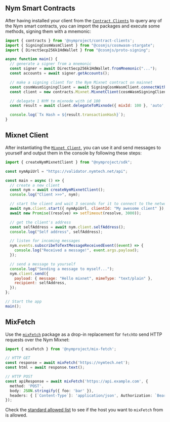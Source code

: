 
## Nym Smart Contracts

After having installed your client from the [`Contract Clients`](https://www.npmjs.com/package/@nymproject/contract-clients) to query any of the Nym smart contracts, you can import the packages and execute some methods, signing them with a mnemonic:
````js
import { contracts } from '@nymproject/contract-clients';
import { SigningCosmWasmClient } from "@cosmjs/cosmwasm-stargate";
import { DirectSecp256k1HdWallet } from "@cosmjs/proto-signing";

async function main() {
  // generate a signer from a mnemonic
  const signer = await DirectSecp256k1HdWallet.fromMnemonic("...");
  const accounts = await signer.getAccounts();

  // make a signing client for the Nym Mixnet contract on mainnet
  const cosmWasmSigningClient = await SigningCosmWasmClient.connectWithSigner("https://rpc.nymtech.net:443", signer);
  const client = new contracts.Mixnet.MixnetClient(cosmWasmSigningClient, accounts[0].address, 'n17srjznxl9dvzdkpwpw24gg668wc73val88a6m5ajg6ankwvz9wtst0cznr');

  // delegate 1 NYM to mixnode with id 100
  const result = await client.delegateToMixnode({ mixId: 100 }, 'auto', undefined, [{ amount: `${1_000_000}`, denom: 'unym' }]);

  console.log(`Tx Hash = ${result.transactionHash}`);
}
````

## Mixnet Client
After instantiating the [`Mixnet Client`](https://www.npmjs.com/package/@nymproject/sdk), you can use it and send messages to yourself and output them in the console by following these steps:
````js
import { createNymMixnetClient } from "@nymproject/sdk";

const nymApiUrl = "https://validator.nymtech.net/api";

const main = async () => {
  // create a new client
  const nym = await createNymMixnetClient();
  console.log("Client >>>", nym);

  // start the client and wait 3 seconds for it to connect to the network
  await nym.client.start({ nymApiUrl, clientId: "My awesome client" });
  await new Promise((resolve) => setTimeout(resolve, 3000));

  // get the client's address
  const selfAddress = await nym.client.selfAddress();
  console.log("Self address", selfAddress);

  // listen for incoming messages
  nym.events.subscribeToTextMessageReceivedEvent((event) => {
    console.log("Received a message!", event.args.payload);
  });

  // send a message to yourself
  console.log("Sending a message to myself...");
  nym.client.send({
    payload: { message: "Hello mixnet", mimeType: "text/plain" },
    recipient: selfAddress,
  });
};

// Start the app
main();
````

## MixFetch

Use the [`mixFetch`](https://www.npmjs.com/package/@nymproject/mix-fetch) package as a drop-in replacement for `fetch`to send HTTP requests over the Nym Mixnet:

```ts
import { mixFetch } from '@nymproject/mix-fetch';

// HTTP GET
const response = await mixFetch('https://nymtech.net');
const html = await response.text();

// HTTP POST
const apiResponse = await mixFetch('https://api.example.com', {
  method: 'POST',
  body: JSON.stringify({ foo: 'bar' }),
  headers: { [`Content-Type`]: 'application/json', Authorization: `Bearer ${AUTH_TOKEN}` }
});
```

Check the [standard allowed list](https://nymtech.net/.wellknown/network-requester/standard-allowed-list.txt) to see
if the host you want to `mixFetch` from is allowed.





